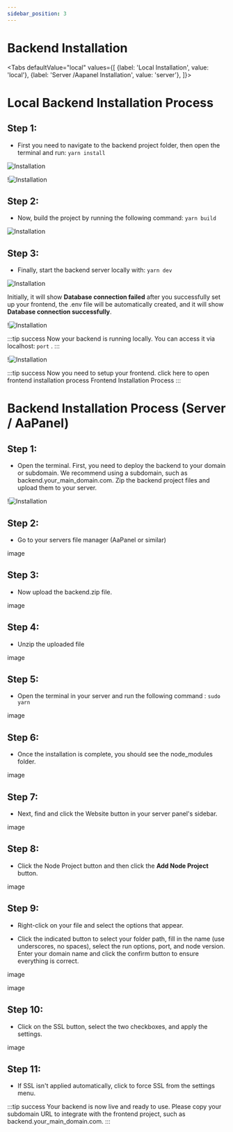 ```yaml
---
sidebar_position: 3
---
```

# Backend Installation


<Tabs defaultValue="local" values={[
  {label: 'Local Installation', value: 'local'},
  {label: 'Server /Aapanel Installation', value: 'server'},
]}>

<TabItem value="local">



# Local Backend Installation Process


## Step 1:
- First you need to navigate to the backend project folder, then open the terminal and run:
`yarn install`

![Installation](./img/b1.png)

!![Installation](./img/b2.png)

## Step 2:
- Now, build the project by running the following command: `yarn build`

![Installation](./img/b3.png)



## Step 3:

- Finally, start the backend server locally with: `yarn dev`

![Installation](./img/b4.png)

Initially, it will show **Database connection failed** after you successfully set up your frontend, the .env file will be automatically created, and it will show **Database connection successfully**.

!![Installation](./img/b5.png)

:::tip success
Now your backend is running locally. You can access it via localhost: `port` .
:::


!![Installation](./img/b6.png)


:::tip success
Now you need to setup your frontend. click here to open frontend installation process Frontend Installation Process
:::


</TabItem>

<TabItem value="server">


# Backend Installation Process (Server / AaPanel)

## Step 1:

- Open the terminal. First, you need to deploy the backend to your domain or subdomain. We recommend using a subdomain, such as backend.your_main_domain.com. Zip the backend project files and upload them to your server.

!![Installation](./img/b7.png)

## Step 2:

- Go to your servers file manager (AaPanel or similar)

image

## Step 3:

- Now upload the backend.zip file.

image

## Step 4:

- Unzip the uploaded file

image

## Step 5:
- Open the terminal in your server and run the following command : `sudo yarn`

image

## Step 6:

- Once the installation is complete, you should see the node_modules folder.

image

## Step 7:

- Next, find and click the Website button in your server panel's sidebar.

image

## Step 8:

- Click the Node Project button and then click the **Add Node Project** button.

image

## Step 9:

- Right-click on your file and select the options that appear.

- Click the indicated button to select your folder path, fill in the name (use underscores, no spaces), select the run options, port, and node version. Enter your domain name and click the confirm button to ensure everything is correct.

image

image

## Step 10:

- Click on the SSL button, select the two checkboxes, and apply the settings.

image

## Step 11:

- If SSL isn't applied automatically, click to force SSL from the settings menu.

:::tip success
Your backend is now live and ready to use. Please copy your subdomain URL to integrate with the frontend project, such as backend.your_main_domain.com.
:::

</TabItem>

</Tabs>